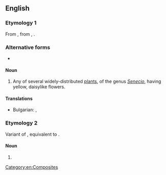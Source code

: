==English==

===Etymology 1===
From {{etyl|enm|en}} {{m|enm|grundeswulie|grundeswülie}}, from {{etyl|ang|en}} {{m|ang|grundeswyliġe}}, {{m|ang|grundeswelġe||groundsel}}.

===Alternative forms===
* {{l|en|grunsel}}

====Noun====
{{wikipedia}}
{{en-noun}}

# Any of several widely-distributed [[plant]]s, of the genus ''[[Senecio]]'', having yellow, daisylike flowers.

====Translations====
{{trans-top|Senecio}}
* Bulgarian: {{t|bg|спореж|m}}, {{t|bg|кръстец|m}}
{{trans-mid}}
{{trans-bottom}}

===Etymology 2===
Variant of {{m|en|groundsill}}, equivalent to {{compound|ground|sill|lang=en}}.

====Noun====
{{en-noun}}

# {{alternative form of|groundsill|lang=en}}

[[Category:en:Composites]]